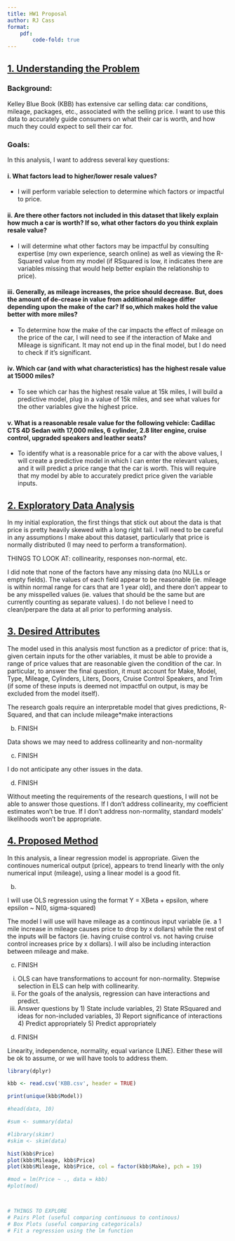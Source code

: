 ```yaml
---
title: HW1 Proposal
author: RJ Cass
format: 
    pdf:
        code-fold: true
---
```


## [1. Understanding the Problem]{.underline}
### Background: 
Kelley Blue Book (KBB) has extensive car selling data: car conditions, mileage, packages, etc., associated with the selling price. I want to use this data to accurately guide consumers on what their car is worth, and how much they could expect to sell their car for.  

### Goals:
In this analysis, I want to address several key questions:

#### i. What factors lead to higher/lower resale values?
- I will perform variable selection to determine which factors or impactful to price. 

#### ii. Are there other factors not included in this dataset that likely explain how much a car is worth? If so, what other factors do you think explain resale value?
- I will determine what other factors may be impactful by consulting expertise (my own experience, search online) as well as viewing the R-Squared value from my model (if RSquared is low, it indicates there are variables missing that would help better explain the relationship to price). 

#### iii. Generally, as mileage increases, the price should decrease. But, does the amount of de-crease in value from additional mileage differ depending upon the make of the car? If so,which makes hold the value better with more miles?
- To determine how the make of the car impacts the effect of mileage on the price of the car, I will need to see if the interaction of Make and Mileage is significant. It may not end up in the final model, but I do need to check if it's significant. 

#### iv. Which car (and with what characteristics) has the highest resale value at 15000 miles?
- To see which car has the highest resale value at 15k miles, I will build a predictive model, plug in a value of 15k miles, and see what values for the other variables give the highest price.

#### v. What is a reasonable resale value for the following vehicle: Cadillac CTS 4D Sedan with 17,000 miles, 6 cylinder, 2.8 liter engine, cruise control, upgraded speakers and leather seats?
- To identify what is a reasonable price for a car with the above values, I will create a predictive model in which I can enter the relevant values, and it will predict a price range that the car is worth. This will require that my model by able to accurately predict price given the variable inputs. 


## [2. Exploratory Data Analysis]{.underline}
In my initial exploration, the first things that stick out about the data is that price is pretty heavily skewed with a long right tail. I will need to be careful in any assumptions I make about this dataset, particularly that price is normally distributed (I may need to perform a transformation).

THINGS TO LOOK AT: collinearity, responses non-normal, etc.

I did note that none of the factors have any missing data (no NULLs or empty fields). The values of each field appear to be reasonable (ie. mileage is within normal range for cars that are 1 year old), and there don't appear to be any misspelled values (ie. values that should be the same but are currently counting as separate values). I do not believe I need to clean/perpare the data at all prior to performing analysis. 

## [3. Desired Attributes]{.underline}
The model used in this analysis most function as a predictor of price: that is, given certain inputs for the other variables, it must be able to provide a range of price values that are reasonable given the condition of the car. In particular, to answer the final question, it must account for Make, Model, Type, Mileage, Cylinders, Liters, Doors, Cruise Control Speakers, and Trim (if some of these inputs is deemed not impactful on output, is may be excluded from the model itself).

The research goals require an interpretable model that gives predictions, R-Squared, and that can include mileage*make interactions

(b) FINISH

Data shows we may need to address collinearity and non-normality

(c) FINISH

I do not anticipate any other issues in the data.

(d) FINISH

Without meeting the requirements of the research questions, I will not be able to answer those questions. If I don't address collinearity, my coefficient estimates won't be true. If I don't address non-normality, standard models' likelihoods won't be appropriate. 

## [4. Proposed Method]{.underline}
In this analysis, a linear regression model is appropriate. Given the continoues numerical output (price), appears to trend linearly with the only numerical input (mileage), using a linear model is a good fit.  

(b)

I will use OLS regression using the format Y = XBeta + epsilon, where epsilon ~ N(0, sigma-squared)

The model I will use will have mileage as a continous input variable (ie. a 1 mile increase in mileage causes price to drop by x dollars) while the rest of the inputs will be factors (ie. having cruise control vs. not having cruise control increases price by x dollars). I will also be including interaction between mileage and make. 

(c) FINISH

i. OLS can have transformations to account for non-normality. Stepwise selection in ELS can help with collinearity.
ii. For the goals of the analysis, regression can have interactions and predict.
iii. Answer questions by 1) State include variables, 2) State RSquared and ideas for non-included variables, 3) Report significance of interactions 4) Predict appropriately 5) Predict appropriately

(d) FINISH

Linearity, independence, normality, equal variance (LINE). Either these will be ok to assume, or we will have tools to address them. 

```r
library(dplyr)

kbb <- read.csv('KBB.csv', header = TRUE)

print(unique(kbb$Model))

#head(data, 10)

#sum <- summary(data)

#library(skimr)
#skim <- skim(data)

hist(kbb$Price)
plot(kbb$Mileage, kbb$Price)
plot(kbb$Mileage, kbb$Price, col = factor(kbb$Make), pch = 19)

#mod = lm(Price ~ ., data = kbb)
#plot(mod)



# THINGS TO EXPLORE
# Pairs Plot (useful comparing continuous to continous)
# Box Plots (useful comparing categoricals)
# Fit a regression using the lm function
```



